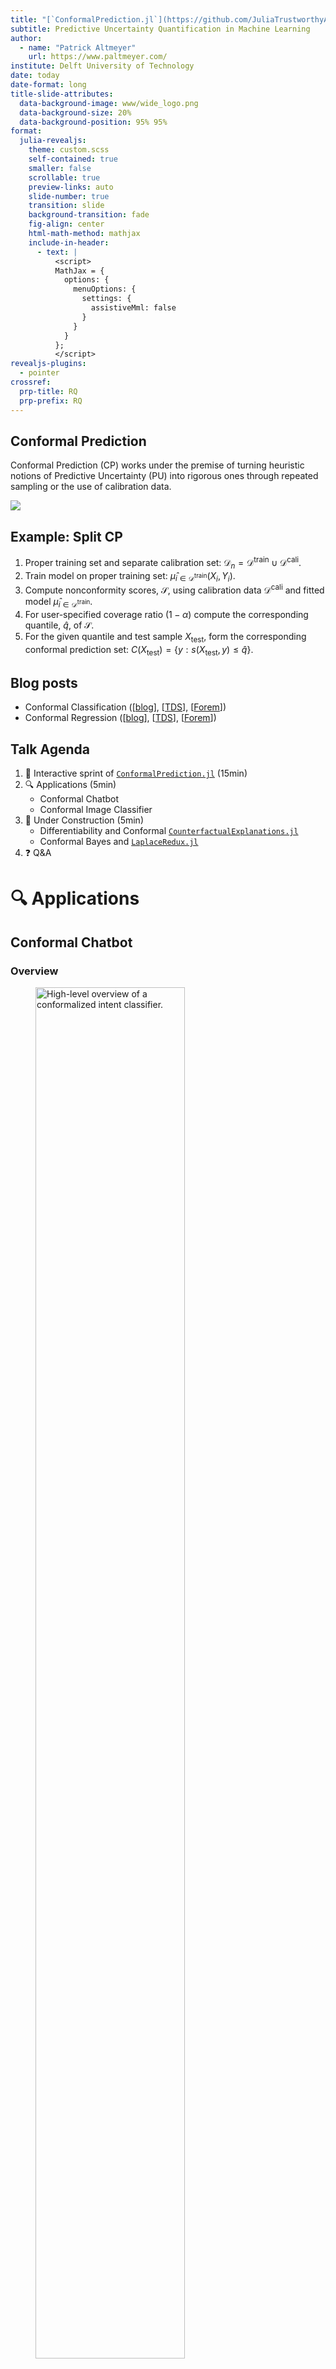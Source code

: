 ```yaml
---
title: "[`ConformalPrediction.jl`](https://github.com/JuliaTrustworthyAI/ConformalPrediction.jl)"
subtitle: Predictive Uncertainty Quantification in Machine Learning
author: 
  - name: "Patrick Altmeyer"
    url: https://www.paltmeyer.com/
institute: Delft University of Technology
date: today
date-format: long
title-slide-attributes:
  data-background-image: www/wide_logo.png
  data-background-size: 20%
  data-background-position: 95% 95%
format: 
  julia-revealjs:
    theme: custom.scss
    self-contained: true
    smaller: false
    scrollable: true
    preview-links: auto
    slide-number: true
    transition: slide
    background-transition: fade
    fig-align: center
    html-math-method: mathjax
    include-in-header:
      - text: |
          <script>
          MathJax = {
            options: {
              menuOptions: {
                settings: {
                  assistiveMml: false
                }
              }
            }
          };
          </script>
revealjs-plugins:
  - pointer
crossref: 
  prp-title: RQ
  prp-prefix: RQ
---
```


## Conformal Prediction 

Conformal Prediction (CP) works under the premise of turning heuristic notions of Predictive Uncertainty (PU) into rigorous ones through repeated sampling or the use of calibration data.

![](www/intro.gif)

## Example: Split CP {.smaller}

1. Proper training set and separate calibration set: $\mathcal{D}_n=\mathcal{D}^{\text{train}} \cup \mathcal{D}^{\text{cali}}$.
2. Train model on proper training set: $\hat\mu_{i \in \mathcal{D}^{\text{train}}}(X_i,Y_i)$.
3. Compute nonconformity scores, $\mathcal{S}$, using calibration data $\mathcal{D}^{\text{cali}}$ and fitted model $\hat\mu_{i \in \mathcal{D}^{\text{train}}}$. 
4. For user-specified coverage ratio $(1-\alpha)$ compute the corresponding quantile, $\hat{q}$, of $\mathcal{S}$.
5. For the given quantile and test sample $X_{\text{test}}$, form the corresponding conformal prediction set: $C(X_{\text{test}})=\{y:s(X_{\text{test}},y) \le \hat{q}\}$.

::: {.callout-tip}
## Blog posts

- Conformal Classification ([[blog](https://www.paltmeyer.com/blog/posts/conformal-prediction/)], [[TDS](https://towardsdatascience.com/conformal-prediction-in-julia-351b81309e30)], [[Forem](https://forem.julialang.org/patalt/conformal-prediction-in-julia-h9n)])
- Conformal Regression ([[blog](https://www.paltmeyer.com/blog/posts/conformal-regression/)], [[TDS](https://towardsdatascience.com/prediction-intervals-for-any-regression-model-306930d5ad9a)], [[Forem](https://forem.julialang.org/patalt/prediction-intervals-for-any-regression-model-16f5)])
:::

## Talk Agenda {.smaller}

1. 🏃 Interactive sprint of [`ConformalPrediction.jl`](https://github.com/JuliaTrustworthyAI/ConformalPrediction.jl) (15min)
2. 🔍 Applications (5min)
   - Conformal Chatbot
   - Conformal Image Classifier
3. 🚧 Under Construction (5min)
   - Differentiability and Conformal [`CounterfactualExplanations.jl`](https://github.com/JuliaTrustworthyAI/CounterfactualExplanations.jl)
   - Conformal Bayes and [`LaplaceRedux.jl`](https://github.com/JuliaTrustworthyAI/LaplaceRedux.jl)
4. ❓ Q&A

# 🔍 Applications

## Conformal Chatbot {.smaller}

::: {.panel-tabset}

### Overview

![High-level overview of a conformalized intent classifier.](www/llm.jpeg){#fig-llm width=75%}

::: {.callout-tip}
## Blog post

Building a Conformal Chatbot in Julia ([[blog](https://www.paltmeyer.com/blog/posts/conformal-llm/)], [[TDS](https://medium.com/towards-data-science/building-a-conformal-chatbot-in-julia-1ed23363a280)])
:::

### Demo

![Demo of a REPL-based conformalized intent classifier.](www/llm-demo.gif){#fig-llm-demo width=50%}

:::

## Conformal Image Classifier

::::{.columns}::::
:::{.column width='60%'}
MNIST classifier trained using `MLJFlux.jl`.

![](www/img-clf-res.png){width=80%}
:::
:::{.column width='40%'}
![](www/img-clf.gif){width=80%}
:::
::::

::: {.callout-tip}
## Blog post

How to Conformalize a Deep Image Classifier ([[blog](https://www.paltmeyer.com/blog/posts/conformal-image-classifier/)], [[TDS](https://medium.com/towards-data-science/how-to-conformalize-a-deep-image-classifier-14ead4e1a5a0)], [[Forem](https://forem.julialang.org/patalt/how-to-conformalize-a-deep-image-classifier-50p2)])
:::

# 🚧 Under Construction

## Differentiability {.smaller}

::: {.incremental}

- @stutz2022learning show introduce a smooth set size penalty to explicitly train models for CP. 
- We use this in the context of gradient-based counterfactual search to obtain plausible [`CounterfactualExplanations.jl`](https://github.com/juliatrustworthyai/CounterfactualExplanations.jl) (currently under review).

:::

::: {.callout-note}

## Contribute

Currently working on full conformal training implementation [[#62](https://github.com/JuliaTrustworthyAI/ConformalPrediction.jl/issues/62)]

:::

## Conformal Bayes

::: {.incremental}

1. Conformalised Bayes: simply treat Bayesian predictive posterior as our heuristic [@angelopoulos2021gentle].
2. Conformal Bayes through importance sampling.

:::

# ❓ Q&A

## Towards Trustworthy AI in `Julia` 

> Home of packages geared towards Trustworthy Artificial Intelligence in `Julia`.

::::{.columns}

:::{.column width="60%"}

##### [`Taija`](https://github.com/JuliaTrustworthyAI)

1. [`CounterfactualExplanations.jl`](https://github.com/juliatrustworthyai/CounterfactualExplanations.jl) (JuliaCon 2022)
2. [`ConformalPrediction.jl`](https://github.com/juliatrustworthyai/ConformalPrediction.jl) (JuliaCon 2023)
3. [`LaplaceRedudx.jl`](https://github.com/juliatrustworthyai/LaplaceRedux.jl) (JuliaCon 2022)
4. [`AlgorithmicRecourseDynamics.jl`](https://github.com/juliatrustworthyai/AlgorithmicRecourseDynamics.jl)

... contributions welcome! 😊

:::

:::{.column width="40%"}

<img src="/www/images/qr.png" height="auto" width="250" style="display: block; margin-left: auto; margin-right: auto;">

<div style="text-align: center;">
  <p style="display: inline; vertical-align: middle"> 
    <a href="https://www.linkedin.com/in/patrick-altmeyer-a2a25494/" style="display: inline-block; color: rgb(207, 142, 255) !important;">
      <font style="">
        <img width="60" height="60" src="https://s1g.s3.amazonaws.com/d0fc399dee4218d1e0e0399b8947acab.png" alt="LinkedIn (Personal)" style="border: none; max-width: 100%; height: 60px !important;">
      </font>
    </a>
    <a href="https://twitter.com/paltmey" style="display: inline-block; color: rgb(207, 142, 255) !important;">
      <font style="">
        <img width="60" height="60" src="https://s1g.s3.amazonaws.com/3949237f892004c237021ac9e3182b1d.png" alt="Twitter" style="border: none; max-width: 100%; height: 60px !important;">
      </font>
    </a>
    <a href="https://github.com/pat-alt" style="display: inline-block; color: rgb(207, 142, 255) !important;">
      <font style="">
        <img width="60" height="60" src="https://s1g.s3.amazonaws.com/47f4eb2d0082a8a3611d614b75a09db8.png" alt="Github" style="border: none; max-width: 100%; height: 60px !important;">
      </font>
    </a>
    <a href="https://medium.com/@patrick.altmeyer" style="display: inline-block; color: rgb(207, 142, 255) !important;">
      <font style="">
        <img width="60" height="60" src="https://s1g.s3.amazonaws.com/175f49662614345cb7dbb95fce3f88af.png" alt="Medium" style="border: none; max-width: 100%; height: 60px !important;">
      </font>
    </a>
  </p>
</div>
:::

::::

## 📚 More Reading

- Granular results for all of our experiments can be found in this online companion: [https://www.paltmeyer.com/endogenous-macrodynamics-in-algorithmic-recourse/](https://www.paltmeyer.com/endogenous-macrodynamics-in-algorithmic-recourse/). 
- Many other related posts on my [blog](https://www.paltmeyer.com/blog).

## Image Sources

- Copyright for stock images belongs to TU Delft.
- All other images, graphics or animations were created by us.

## References 
